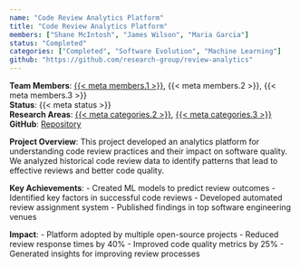 ```yaml
---
name: "Code Review Analytics Platform"
title: "Code Review Analytics Platform"
members: ["Shane McIntosh", "James Wilson", "Maria Garcia"]
status: "Completed"
categories: ["Completed", "Software Evolution", "Machine Learning"]
github: "https://github.com/research-group/review-analytics"
---
```

**Team Members**: [{{< meta members.1 >}}](../members/shanemcintosh.qmd), {{< meta members.2 >}}, {{< meta members.3 >}}  
**Status**: {{< meta status >}}  
**Research Areas**: [{{< meta categories.2 >}}](../projects.qmd#category=Software+Evolution), [{{< meta categories.3 >}}](../projects.qmd#category=Machine+Learning)  
**GitHub**: [Repository]({{< meta github >}})

**Project Overview**: 
This project developed an analytics platform for understanding code review practices and their impact on software quality. We analyzed historical code review data to identify patterns that lead to effective reviews and better code quality.

**Key Achievements**:
- Created ML models to predict review outcomes
- Identified key factors in successful code reviews
- Developed automated review assignment system
- Published findings in top software engineering venues

**Impact**:
- Platform adopted by multiple open-source projects
- Reduced review response times by 40%
- Improved code quality metrics by 25%
- Generated insights for improving review processes

